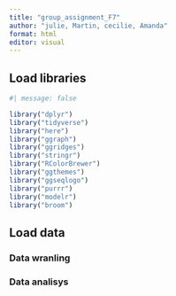 ```yaml
---
title: "group_assignment_F7"
author: "julie, Martin, cecilie, Amanda"
format: html
editor: visual
---
```


## Load libraries

```r
#| message: false

library("dplyr")
library("tidyverse")
library("here")
library("ggraph")
library("ggridges")
library("stringr")
library("RColorBrewer")
library("ggthemes")
library("ggseqlogo")
library("purrr")
library("modelr")
library("broom")

```

## Load data

### Data wranling

### Data analisys
